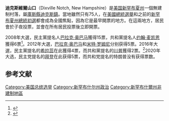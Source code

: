 {{Infobox settlement
|official_name = 迪克斯維爾山口
|settlement_type = [[非建制地區|非建制地區]]
|nickname = 
|motto =

<!-- Images -->
|image_skyline = Balsams Grand Hotel - Dixville NH.JPG
|imagesize = 
|image_caption = 
|image_flag = 
|image_seal =

<!-- Maps -->
|image_map = 
|mapsize = 
|map_caption = 
|image_map1 = 
|mapsize1 = 
|map_caption1 =

<!-- Location -->
|subdivision_type = [[世界政區索引|國家]]
|subdivision_name = 美國
|subdivision_type1 = [[美国州份|美国州份]]
|subdivision_name1 = [[新罕布什尔州|新罕布什尔州]]
|subdivision_type2 = [[新罕布什尔州县级行政区列表|县]]
|subdivision_name2 = [[库斯县_(新罕布什尔州)|库斯县]]
|subdivision_type3 = 乡镇
|subdivision_name3 = {{link-en|迪克斯维尔|Dixville, New Hampshire}}

<!-- Government -->
|government_footnotes = 
|government_type = 
|leader_title = 
|leader_name = 
|leader_title1 = 
|leader_name1 = 
|established_title = 
|established_date =

<!-- Area -->
|unit_pref  =  
|area_footnotes = 
|area_magnitude = 
|area_total_km2 = 
|area_land_km2 = 
|area_water_km2 = 
|area_total_sq_mi = 
|area_land_sq_mi = 
|area_water_sq_mi =

<!-- Population -->
|population_as_of = 2010
|population_footnotes = <ref name=census-2010>United States Census Bureau, [https://www.census.gov U.S. Census website], 2010 Census figures. Retrieved March 16, 2014.</ref>
|population_total = 12
|population_density_km2 = 
|population_density_sq_mi =

<!-- General information -->
|timezone = [[北美东部时区|北美东部时区]]
|utc_offset = -5
|timezone_DST = EDT
|utc_offset_DST = -4
|elevation_footnotes = 
|elevation_m = 
|elevation_ft = 1873
|coordinates      = {{coord|44|52|15|N|71|18|21|W|region:US-NH|display=inline,title}}
|postal_code_type = 
|postal_code = 
|blank1_name =
|blank1_info = 
|website = 
|footnotes = 
}}
'''迪克斯維爾山口'''（Dixville Notch, New Hampshire）是[[美国|美国]][[新罕布夏州|新罕布夏州]]一個無建制村落，屬[[庫斯縣_(新罕布什爾州)|庫斯縣]][[迪克斯鎮|迪克斯鎮]]。當地雖然只有75人，在[[美國總統選舉|美國總統選舉]]和之前的[[新罕布夏州總統初選|新罕布夏州總統初選]]都會成為全國焦點，因為它是最早開票的地方。在這兩地方，居民會於子夜投票，並會在所有居民投票後立即開票。

2008年大選，民主黨提名人[[巴拉克·奥巴马|巴拉克·奥巴马]]獲得15票，共和黨提名人[[约翰·麦凯恩|约翰·麦凯恩]]獲得6票<ref>{{cite news|url=http://www.cnn.com/2008/POLITICS/11/03/dixville.notch/?iref=hpmostpop|date=November 3, 2008|accessdate=November 3, 2008|title=CNN.com – First town weighs in on election at midnight}}</ref>。2012年大選，[[巴拉克·奥巴马|巴拉克·奥巴马]]和[[米特·罗姆尼|米特·罗姆尼]]分别获得5票。2016年大選，民主黨提名的[[希拉蕊·柯林頓|希拉蕊]]在此獲得4票，而共和黨提名的[[唐納德·川普|川普]]獲得2票。<ref>{{cite web
|url=http://www.boston.com/news/local/articles/2008/01/07/nh_towns_vie_for_late_night_voter_limelight/
|title=N.H. towns vie for late-night voter limelight
|first=Peter
|last=Schworm
|publisher=The Boston Globe
|date=2008-01-07
|accessdate=2008-01-08
|archive-date=2008-07-24
|archive-url=https://web.archive.org/web/20080724193413/http://www.boston.com/news/local/articles/2008/01/07/nh_towns_vie_for_late_night_voter_limelight
|dead-url=no
}}</ref>2020年大选，民主党提名的[[乔·拜登|拜登]]在此获得5票，而共和党提名的特朗普没有获得票数。

==参考文献==
{{Reflist}}

[[Category:美国总统选举|Category:美国总统选举]]
[[Category:新罕布什尔州政治|Category:新罕布什尔州政治]]
[[Category:新罕布什爾州非建制地區|Category:新罕布什爾州非建制地區]]
